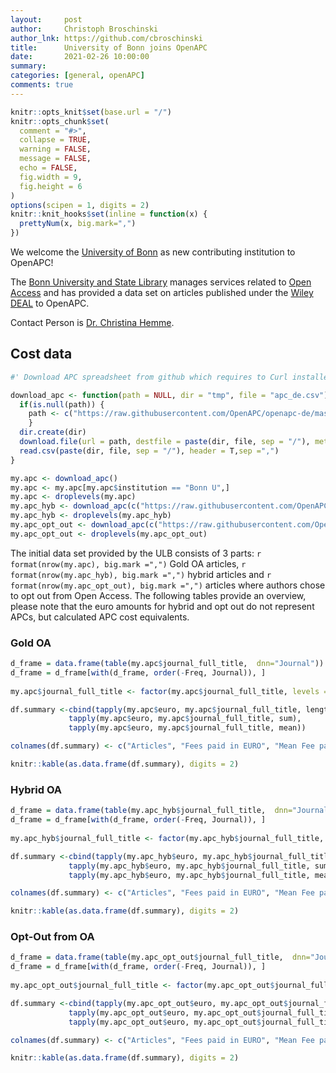 ```yaml
---
layout:     post
author:     Christoph Broschinski
author_lnk: https://github.com/cbroschinski
title:      University of Bonn joins OpenAPC
date:       2021-02-26 10:00:00
summary:    
categories: [general, openAPC]
comments: true
---
```



```r
knitr::opts_knit$set(base.url = "/")
knitr::opts_chunk$set(
  comment = "#>",
  collapse = TRUE,
  warning = FALSE, 
  message = FALSE,
  echo = FALSE,
  fig.width = 9,
  fig.height = 6
)
options(scipen = 1, digits = 2)
knitr::knit_hooks$set(inline = function(x) {
  prettyNum(x, big.mark=",")
})
```

We welcome the [University of Bonn](https://www.uni-bonn.de/the-university?set_language=en) as new contributing institution to OpenAPC!

The [Bonn University and State Library](https://www.ulb.uni-bonn.de/en?set_language=en) manages services related to [Open Access](https://www.open-access.uni-bonn.de) and has provided a data set on articles published under the [Wiley DEAL](https://www.projekt-deal.de/wiley-contract/) to OpenAPC.

Contact Person is [Dr. Christina Hemme](mailto:christina.hemme@ulb.uni-bonn.de).

## Cost data

```r
#' Download APC spreadsheet from github which requires to Curl installed

download_apc <- function(path = NULL, dir = "tmp", file = "apc_de.csv"){
  if(is.null(path)) {
    path <- c("https://raw.githubusercontent.com/OpenAPC/openapc-de/master/data/apc_de.csv")
    } 
  dir.create(dir) 
  download.file(url = path, destfile = paste(dir, file, sep = "/"), method = "curl")
  read.csv(paste(dir, file, sep = "/"), header = T,sep =",")
}

my.apc <- download_apc()
my.apc <- my.apc[my.apc$institution == "Bonn U",]
my.apc <- droplevels(my.apc)
my.apc_hyb <- download_apc(c("https://raw.githubusercontent.com/OpenAPC/openapc-de/master/data/unibonn/OpenAPC_DEAL_Wiley_Bonn_2019_hybrid_opt_in_enriched.csv"))
my.apc_hyb <- droplevels(my.apc_hyb)
my.apc_opt_out <- download_apc(c("https://raw.githubusercontent.com/OpenAPC/openapc-de/master/data/unibonn/OpenAPC_DEAL_Wiley_Bonn_2019_hybrid_opt_out_enriched.csv"))
my.apc_opt_out <- droplevels(my.apc_opt_out)

```

The initial data set provided by the ULB consists of 3 parts: `r format(nrow(my.apc), big.mark =",")` Gold OA articles, `r format(nrow(my.apc_hyb), big.mark =",")` hybrid articles and `r format(nrow(my.apc_opt_out), big.mark =",")` articles where authors chose to opt out from Open Access. The following tables provide an overview, please note that the euro amounts for hybrid and opt out do not represent APCs, but calculated APC cost equivalents.

### Gold OA

```r
d_frame = data.frame(table(my.apc$journal_full_title,  dnn="Journal"))                 
d_frame = d_frame[with(d_frame, order(-Freq, Journal)), ]                                           
                                    
my.apc$journal_full_title <- factor(my.apc$journal_full_title, levels =  d_frame$Journal)

df.summary <-cbind(tapply(my.apc$euro, my.apc$journal_full_title, length),
             tapply(my.apc$euro, my.apc$journal_full_title, sum),
             tapply(my.apc$euro, my.apc$journal_full_title, mean))

colnames(df.summary) <- c("Articles", "Fees paid in EURO", "Mean Fee paid")

knitr::kable(as.data.frame(df.summary), digits = 2)
```

### Hybrid OA

```r
d_frame = data.frame(table(my.apc_hyb$journal_full_title,  dnn="Journal"))                 
d_frame = d_frame[with(d_frame, order(-Freq, Journal)), ]                                           
                                    
my.apc_hyb$journal_full_title <- factor(my.apc_hyb$journal_full_title, levels =  d_frame$Journal)

df.summary <-cbind(tapply(my.apc_hyb$euro, my.apc_hyb$journal_full_title, length),
             tapply(my.apc_hyb$euro, my.apc_hyb$journal_full_title, sum),
             tapply(my.apc_hyb$euro, my.apc_hyb$journal_full_title, mean))

colnames(df.summary) <- c("Articles", "Fees paid in EURO", "Mean Fee paid")

knitr::kable(as.data.frame(df.summary), digits = 2)
```

### Opt-Out from OA

```r
d_frame = data.frame(table(my.apc_opt_out$journal_full_title,  dnn="Journal"))                 
d_frame = d_frame[with(d_frame, order(-Freq, Journal)), ]                                           
                                    
my.apc_opt_out$journal_full_title <- factor(my.apc_opt_out$journal_full_title, levels =  d_frame$Journal)

df.summary <-cbind(tapply(my.apc_opt_out$euro, my.apc_opt_out$journal_full_title, length),
             tapply(my.apc_opt_out$euro, my.apc_opt_out$journal_full_title, sum),
             tapply(my.apc_opt_out$euro, my.apc_opt_out$journal_full_title, mean))

colnames(df.summary) <- c("Articles", "Fees paid in EURO", "Mean Fee paid")

knitr::kable(as.data.frame(df.summary), digits = 2)
```
